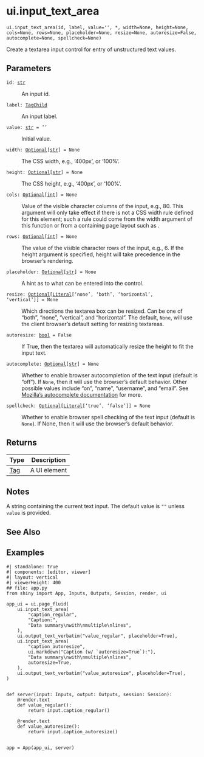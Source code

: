 # ui.input_text_area { #shiny.ui.input_text_area }

`ui.input_text_area(id, label, value='', *, width=None, height=None, cols=None, rows=None, placeholder=None, resize=None, autoresize=False, autocomplete=None, spellcheck=None)`

Create a textarea input control for entry of unstructured text values.

## Parameters

<code><span class="parameter-name">id</span><span class="parameter-annotation-sep">:</span> <span class="parameter-annotation">[str](`str`)</span></code>

:   An input id.

<code><span class="parameter-name">label</span><span class="parameter-annotation-sep">:</span> <span class="parameter-annotation">[TagChild](`htmltools.TagChild`)</span></code>

:   An input label.

<code><span class="parameter-name">value</span><span class="parameter-annotation-sep">:</span> <span class="parameter-annotation">[str](`str`)</span> <span class="parameter-default-sep">=</span> <span class="parameter-default">''</span></code>

:   Initial value.

<code><span class="parameter-name">width</span><span class="parameter-annotation-sep">:</span> <span class="parameter-annotation">[Optional](`typing.Optional`)\[[str](`str`)\]</span> <span class="parameter-default-sep">=</span> <span class="parameter-default">None</span></code>

:   The CSS width, e.g., '400px', or '100%'.

<code><span class="parameter-name">height</span><span class="parameter-annotation-sep">:</span> <span class="parameter-annotation">[Optional](`typing.Optional`)\[[str](`str`)\]</span> <span class="parameter-default-sep">=</span> <span class="parameter-default">None</span></code>

:   The CSS height, e.g., '400px', or '100%'.

<code><span class="parameter-name">cols</span><span class="parameter-annotation-sep">:</span> <span class="parameter-annotation">[Optional](`typing.Optional`)\[[int](`int`)\]</span> <span class="parameter-default-sep">=</span> <span class="parameter-default">None</span></code>

:   Value of the visible character columns of the input, e.g., 80. This argument will
    only take effect if there is not a CSS width rule defined for this element; such
    a rule could come from the width argument of this function or from a containing
    page layout such as [](:func:`~shiny.ui.page_fluid`).

<code><span class="parameter-name">rows</span><span class="parameter-annotation-sep">:</span> <span class="parameter-annotation">[Optional](`typing.Optional`)\[[int](`int`)\]</span> <span class="parameter-default-sep">=</span> <span class="parameter-default">None</span></code>

:   The value of the visible character rows of the input, e.g., 6. If the height
    argument is specified, height will take precedence in the browser's rendering.

<code><span class="parameter-name">placeholder</span><span class="parameter-annotation-sep">:</span> <span class="parameter-annotation">[Optional](`typing.Optional`)\[[str](`str`)\]</span> <span class="parameter-default-sep">=</span> <span class="parameter-default">None</span></code>

:   A hint as to what can be entered into the control.

<code><span class="parameter-name">resize</span><span class="parameter-annotation-sep">:</span> <span class="parameter-annotation">[Optional](`typing.Optional`)\[[Literal](`typing.Literal`)\['none', 'both', 'horizontal', 'vertical'\]\]</span> <span class="parameter-default-sep">=</span> <span class="parameter-default">None</span></code>

:   Which directions the textarea box can be resized. Can be one of "both", "none",
    "vertical", and "horizontal". The default, ``None``, will use the client
    browser's default setting for resizing textareas.

<code><span class="parameter-name">autoresize</span><span class="parameter-annotation-sep">:</span> <span class="parameter-annotation">[bool](`bool`)</span> <span class="parameter-default-sep">=</span> <span class="parameter-default">False</span></code>

:   If True, then the textarea will automatically resize the height to fit the input
    text.

<code><span class="parameter-name">autocomplete</span><span class="parameter-annotation-sep">:</span> <span class="parameter-annotation">[Optional](`typing.Optional`)\[[str](`str`)\]</span> <span class="parameter-default-sep">=</span> <span class="parameter-default">None</span></code>

:   Whether to enable browser autocompletion of the text input (default is "off").
    If `None`, then it will use the browser's default behavior. Other possible
    values include "on", "name", "username", and "email". See [Mozilla's autocomplete
    documentation](https://developer.mozilla.org/en-US/docs/Web/HTML/Attributes/autocomplete)
    for more.

<code><span class="parameter-name">spellcheck</span><span class="parameter-annotation-sep">:</span> <span class="parameter-annotation">[Optional](`typing.Optional`)\[[Literal](`typing.Literal`)\['true', 'false'\]\]</span> <span class="parameter-default-sep">=</span> <span class="parameter-default">None</span></code>

:   Whether to enable browser spell checking of the text input (default is ``None``). If
    None, then it will use the browser's default behavior.

## Returns

| Type                   | Description   |
|------------------------|---------------|
| [Tag](`htmltools.Tag`) | A UI element  |

## Notes


::: {.callout-note title="Server value"}
A string containing the current text input. The default value is ``""`` unless
``value`` is provided.
:::



## See Also

[](:func:`~shiny.ui.input_text`)

## Examples


```shinylive-python
#| standalone: true
#| components: [editor, viewer]
#| layout: vertical
#| viewerHeight: 400
## file: app.py
from shiny import App, Inputs, Outputs, Session, render, ui

app_ui = ui.page_fluid(
    ui.input_text_area(
        "caption_regular",
        "Caption:",
        "Data summary\nwith\nmultiple\nlines",
    ),
    ui.output_text_verbatim("value_regular", placeholder=True),
    ui.input_text_area(
        "caption_autoresize",
        ui.markdown("Caption (w/ `autoresize=True`):"),
        "Data summary\nwith\nmultiple\nlines",
        autoresize=True,
    ),
    ui.output_text_verbatim("value_autoresize", placeholder=True),
)


def server(input: Inputs, output: Outputs, session: Session):
    @render.text
    def value_regular():
        return input.caption_regular()

    @render.text
    def value_autoresize():
        return input.caption_autoresize()


app = App(app_ui, server)

```

